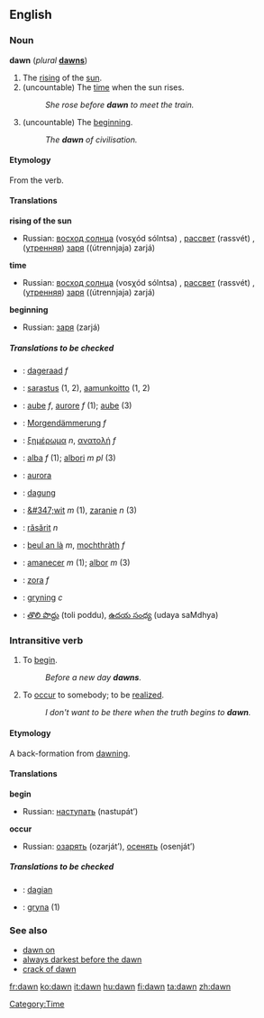 {{see|Dawn}}
==English==

===Noun===
'''dawn''' (''plural'' '''[[dawns]]''')

# The [[rising]] of the [[sun]].
# (uncountable) The [[time]] when the sun rises. 
#:''She rose before '''dawn''' to meet the train.''
# (uncountable) The [[beginning]].
#:''The '''dawn''' of civilisation.''

====Etymology====
From the verb.

====Translations====
'''rising of the sun'''
{{top}}
{{mid}}
*Russian: [[восход солнца]] (vosχód sólntsa) {{m}}, [[рассвет]] (rassvét) {{m}}, ([[утренняя]]) [[заря]] ((útrennjaja) zarjá) {{f}}
{{bottom}}

'''time'''
{{top}}
{{mid}}
*Russian: [[восход солнца]] (vosχód sólntsa) {{m}}, [[рассвет]] (rassvét) {{m}}, ([[утренняя]]) [[заря]] ((útrennjaja) zarjá) {{f}}
{{bottom}}

'''beginning'''
{{top}}
{{mid}}
*Russian: [[заря]] (zarjá) {{f}}
{{bottom}}

=====Translations to be checked=====
{{checktrans}}
{{top}}
*{{ttbc|Dutch}}: [[dageraad]] ''f''
*{{ttbc|Finnish}}: [[sarastus]] (1, 2), [[aamunkoitto]] (1, 2)
*{{ttbc|French}}: [[aube]] ''f'', [[aurore]] ''f'' (1); [[aube]] (3)
*{{ttbc|German}}: [[Morgendämmerung]] ''f''
*{{ttbc|Greek}}: [[ξημέρωμα]] ''n'', [[ανατολή]] ''f''
*{{ttbc|Italian}}: [[alba]] ''f'' (1); [[albori]] ''m pl'' (3)
*{{ttbc|Latin}}: [[aurora]]
*{{ttbc|Old English}}: [[dagung]]
{{mid}}
*{{ttbc|Polish}}: [[&#347;wit]] ''m'' (1), [[zaranie]] ''n'' (3)
*{{ttbc|Romanian}}: [[răsărit]] ''n''
*{{ttbc|Scots Gaelic}}: [[beul an là]] ''m'', [[mochthràth]] ''f''
*{{ttbc|Spanish}}: [[amanecer]] ''m'' (1); [[albor]] ''m'' (3)
*{{ttbc|Slovene}}: [[zora]] ''f''
*{{ttbc|Swedish}}: [[gryning]] ''c''
*{{ttbc|Telugu}}: [[తొలి పొద్దు]] (toli poddu), [[ఉదయ సంధ్య]] (udaya saMdhya)
{{bottom}}

===Intransitive verb===
{{en-infl-reg-consonant|dawn||}}

# To [[begin]].
#:''Before a new day '''dawns'''.''
# To [[occur]] to somebody; to be [[realize]]d.
#:''I don't want to be there when the truth begins to '''dawn'''.''

====Etymology====
A back-formation from [[dawning]].

====Translations====
'''begin'''
{{top}}
{{mid}}
*Russian: [[наступать]] (nastupát’)
{{bottom}}

'''occur'''
{{top}}
{{mid}}
*Russian: [[озарять]] (ozarját’), [[осенять]] (osenját’)
{{bottom}}

=====Translations to be checked=====
{{checktrans}}
*{{ttbc|Old English}}: [[dagian]]
*{{ttbc|Swedish}}: [[gryna]] (1)

===See also===
*[[dawn on]]
*[[always darkest before the dawn]]
*[[crack of dawn]]

[[Category:Time]]

[[fr:dawn]]
[[ko:dawn]]
[[it:dawn]]
[[hu:dawn]]
[[fi:dawn]]
[[ta:dawn]]
[[zh:dawn]]